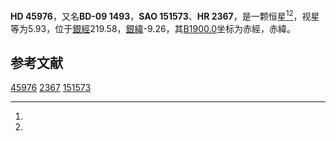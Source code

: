 {{Starbox begin
| name = HD 45976
}}
{{Starbox observe
| epoch = [[J2000.0|J2000.0]]
| constell = {{星座名待查}}<ref name=SIMBAD>{{cite web
 | url=http://simbad.u-strasbg.fr/simbad/sim-id?Ident=HR+2367
 | title=Pulsating variable Star
 | publisher=Centre de Données astronomiques de Strasbourg
 | work=SIMBAD
 | accessdate=2012-07-13
 | archive-date=2016-03-17
 | archive-url=https://web.archive.org/web/20160317212114/http://simbad.u-strasbg.fr/simbad/sim-id?Ident=HR+2367
 | dead-url=no
 }}</ref><ref name=DATA>{{cite web
 | url=http://vizier.u-strasbg.fr/viz-bin/VizieR-5?-out.add=.&-source=5050&-corr=PK=HR&-out.max=9999&HR=2367
 | title=VizieR Detailed Page
 | accessdate=2012-07-13
 | archive-date=2016-03-05
 | archive-url=https://web.archive.org/web/20160305015604/http://vizier.u-strasbg.fr/viz-bin/VizieR-5?-out.add=.&-source=5050&-corr=PK=HR&-out.max=9999&HR=2367
 | dead-url=no
 }}</ref>
| 星官 = 
| ra = {{RA|6|30|11.3}}<ref name=SIMBAD /><ref name=DATA />
| dec = {{DEC|-10|4|53}}<ref name=SIMBAD /><ref name=DATA />
| appmag_v = 5.93<ref name=SIMBAD /><ref name=DATA />
}}
{{Starbox character
| class = K0<ref name=SIMBAD /><ref name=DATA />
| b-v = 1.38<ref name=SIMBAD /><ref name=DATA />
| u-b = <ref name=SIMBAD /><ref name=DATA />
| r-i = <ref name=SIMBAD /><ref name=DATA />
| variable = 
}}
{{Starbox astrometry
| radial_v = 
| prop_mo_ra = 20
| parallax = 
| p_error = 
}}
{{Starbox catalog
| names =BD-09 1493，[[SAO星表|SAO]] 151573，[[HD星表|HD]] 45976，[[HR星表|HR]] 2367}}
{{Starbox reference |Simbad=HR+2367}}
{{Starbox end}}

'''HD 45976'''，又名'''BD-09 1493'''，'''SAO 151573'''、'''HR 2367'''，是一颗恒星<ref name=SIMBAD /><ref name=DATA />，视星等为5.93，位于[[銀道座標系|銀經]]219.58，[[銀道座標系|銀緯]]-9.26，其[[B1900.0|B1900.0]]坐标为赤經{{RA|6|25|27.5}}，赤緯{{DEC|-10|-9.26|50}}。

== 参考文献 ==
{{reflist}}

{{star-stub}}

[[Category:HD和HDE天體|45976]]
[[Category:HR天體|2367]]
[[Category:SAO天體|151573]]